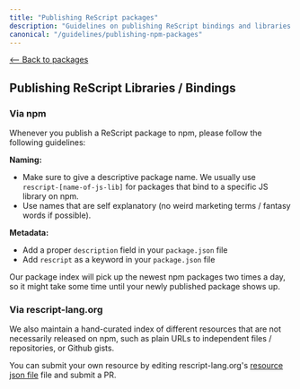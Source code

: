 ```yaml
---
title: "Publishing ReScript packages"
description: "Guidelines on publishing ReScript bindings and libraries to our Package Index"
canonical: "/guidelines/publishing-npm-packages"
---
```


[<-- Back to packages](../../packages)

## Publishing ReScript Libraries / Bindings

### Via npm

Whenever you publish a ReScript package to npm, please follow the following guidelines:

**Naming:**
- Make sure to give a descriptive package name. We usually use `rescript-[name-of-js-lib]` for packages that bind to a specific JS library on npm.
- Use names that are self explanatory (no weird marketing terms / fantasy words if possible).

**Metadata:**
- Add a proper `description` field in your `package.json` file
- Add `rescript` as a keyword in your `package.json` file

Our package index will pick up the newest npm packages two times a day, so it might take some time until your newly published package shows up.

### Via rescript-lang.org

We also maintain a hand-curated index of different resources that are not necessarily released on npm, such as plain URLs to independent files / repositories, or Github gists.

You can submit your own resource by editing rescript-lang.org's [resource json file](https://github.com/reason-association/rescript-lang.org/blob/master/data/packages_url_resources.json) file and submit a PR.

